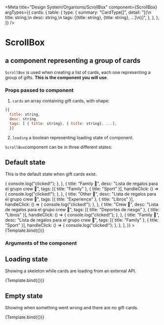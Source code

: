 
<Meta
  title="Design System/Organisms/ScrollBox"
  component={ScrollBox}
  argTypes={{
    cards: {
      table: {
        type: {
          summary: "CardType[]",
          detail:
            "[{\n  title: string,\n  desc: string,\n  tags: [{title: string}, {title: string}, ...]\n}]",
        },
      },
    },
  }}
/>

# ScrollBox

## a component representing a group of cards

`ScrollBox` is used when creating a list of cards, each one representing a group of gifts. **This is the component you will use**.

### Props passed to component

1. `cards` an array containing gift cards, with shape:

```javascript
[{
  title: string,
  desc: string,
  tags: [ { title: string}, { title: string}, ...],
  }]
```

2. `loading` a boolean representing loading state of component.

`ScrollBox`component can be in three different states:


## Default state

This is the default state when gift cards exist.

<Canvas>
  <Story
    name="default"
    args={{
      loading: false,
      scrollBoxTitle: "My custom horizontal scroll box",
      cards: [
        {
          title: "Crew 🎉",
          desc: "Lista de regalos para el grupo crew 🎉",
          tags: [{ title: "Deportes de riesgo" }, { title: "Libros" }],
          handleClick: () => {
            console.log("clicked!");
          },
        },
        {
          title: "Family 🎉",
          desc: "Lista de regalos para el grupo crew 🎉",
          tags: [{ title: "Family" }, { title: "Sport" }],
          handleClick: () => {
            console.log("clicked!");
          },
        },
        {
          title: "Other 🎉",
          desc: "Lista de regalos para el grupo crew 🎉",
          tags: [{ title: "Experience" }, { title: "Libros" }],
          handleClick: () => {
            console.log("clicked!");
          },
        },
        {
          title: "Crew 🎉",
          desc: "Lista de regalos para el grupo crew 🎉",
          tags: [{ title: "Deportes de riesgo" }, { title: "Libros" }],
          handleClick: () => {
            console.log("clicked!");
          },
        },
        {
          title: "Family 🎉",
          desc: "Lista de regalos para el grupo crew 🎉",
          tags: [{ title: "Family" }, { title: "Sport" }],
          handleClick: () => {
            console.log("clicked!");
          },
        },
      ],
    }}
  >
    {Template.bind({})}
  </Story>
</Canvas>

### Arguments of the component

<ArgsTable story="default" />

## Loading state

Showing a skeleton while cards are loading from an external API.

<Canvas>
  <Story
    name="loading"
    args={{
      loading: true,
      scrollBoxTitle: "loading gifts...",
      cards: [],
    }}
  >
    {Template.bind({})}
  </Story>
</Canvas>

## Empty state

Showing when something went wrong and there are no gift cards.

<Canvas>
  <Story
    name="empty"
    args={{
      loading: false,
      cards: [],
    }}
  >
    {Template.bind({})}
  </Story>
</Canvas>
